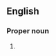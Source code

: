 {{also|Hawaii|Hawaií|Hawaiʻi|Hawai'i|Hawai`i}}

==English==

===Proper noun===
{{en-proper noun}}

# {{alternative spelling of|en|Hawaii}}